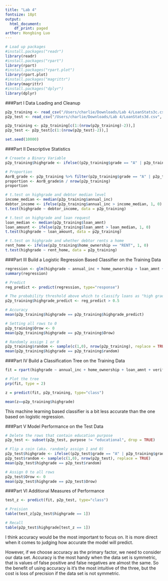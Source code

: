 ```yaml
---
title: "Lab 4"
fontsize: 18pt
output:
  html_document:
    df_print: paged
arthor: Hongbing Luo
---
```



```r
# Load up packages
#install.packages("readr")
library(readr)
#install.packages("rpart")
library(rpart)
#install.packages("rpart.plot")
library(rpart.plot)
#install.packages("magrittr")
library(magrittr)
#install.packages("dplyr")
library(dplyr)
```

###Part I Data Loading and Cleanup
```r
p2p_training <- read_csv("/Users/charlie/Downloads/Lab 4/LoanStats3c.csv", skip = 1)
p2p_test <- read_csv("/Users/charlie/Downloads/Lab 4/LoanStats3d.csv", skip = 1)

p2p_training <- p2p_training[c(1:(nrow(p2p_training)-2)),]
p2p_test <- p2p_test[c(1:(nrow(p2p_test)-2)),]

set.seed(10000)
```

###Part II Descriptive Statistics
```r
# Creaete a Binary Variable
p2p_training$highgrade <- ifelse((p2p_training$grade == "A" | p2p_training$grade == "B"), 1, 0)

# Proportion
AorB_grade <- p2p_training %>% filter(p2p_training$grade == "A" | p2p_training$grade == "B") %>% tally()
proportion <- AorB_grade$n / nrow(p2p_training)
proportion

# t.test on highgrade and debtor median level
income_median <- median(p2p_training$annual_inc)
debtor_income <- ifelse(p2p_training$annual_inc > income_median, 1, 0)
t.test(highgrade ~ debtor_income, data = p2p_training)

# t.test on highgrade and loan request
loan_median <- median(p2p_training$loan_amnt)
loan_amount <- ifelse(p2p_training$loan_amnt > loan_median, 1, 0)
t.test(highgrade ~ loan_amount, data = p2p_training)

# t.test on highgrade and whether debtor rents a home
rent_home <- ifelse(p2p_training$home_ownership == "RENT", 1, 0)
t.test(highgrade ~ rent_home, data = p2p_training)
```

###Part III Build a Logistic Regression Based Classifier on the Training Data
```r
regression <- glm(highgrade ~ annual_inc + home_ownership + loan_amnt + verification_status + purpose, data = p2p_training, family=binomial)
summary(regression)

# Predict
reg_predict <- predict(regression, type="response")

# The probability threshold above which to classify loans as "high grade" is 0.5
p2p_training$highgrade_predict <- reg_predict > 0.5

# Accuracy
mean(p2p_training$highgrade == p2p_training$highgrade_predict)

# Setting all rows to 0
p2p_training$Orow <- 0
mean(p2p_training$highgrade == p2p_training$Orow)

# Randomly assign 1 or 0
p2p_training$random <- sample(c(1,0), nrow(p2p_training), replace = TRUE)
mean(p2p_training$highgrade == p2p_training$random)
```

###Part IV Build a Classification Tree on the Training Data
```r
fit = rpart(highgrade ~ annual_inc + home_ownership + loan_amnt + verification_status + purpose, data = p2p_training, method = "class")

# Plot the tree
prp(fit, type = 2)

z = predict(fit, p2p_training, type="class")

mean(z==p2p_training$highgrade)
```
This machine learning based classifier is a bit less accurate than the one based on logistic regression.

###Part V Model Performance on the Test Data
```r
# Delete the rows that contain education purpose
p2p_test <- subset(p2p_test, purpose != "educational", drop = TRUE)

# Flip a coin (aka. randomly assign 1 and 0)
p2p_test$highgrade <- ifelse((p2p_test$grade == "A" | p2p_training$grade == "B"), 1, 0)
p2p_test$random <- sample(c(1,0), nrow(p2p_test), replace = TRUE)
mean(p2p_test$highgrade == p2p_test$random)

# Assign 0 to all rows
p2p_test$Orow <- 0
mean(p2p_test$highgrade == p2p_test$Orow)
```

###Part VI Additional Measures of Performance
```r
test_z <- predict(fit, p2p_test, type="class")

# Preision
table(test_z[p2p_test$highgrade == 1])

# Recall
table(p2p_test$highgrade[test_z == 1])
```
I think accuracy would be the most important to focus on. It is more direct when it comes to judging how accurate the model will predict.

However, if we choose accuracy as the primary factor, we need to consider our data set. Accuracy is the most handy when the data set is symmetric, that is values of false positive and false negatives are almost the same. So the benefit of using accuracy is it's the most intuitive of the three, but the cost is loss of precision if the data set is not symmetric.



